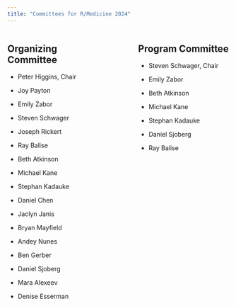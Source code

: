 ```yaml
---
title: "Committees for R/Medicine 2024"
---
```



:::: {.columns}

::: {.column width="45%"}


## Organizing Committee

-   Peter Higgins, Chair

-   Joy Payton

-   Emily Zabor

-   Steven Schwager

-   Joseph Rickert

-   Ray Balise

-   Beth Atkinson

-   Michael Kane

-   Stephan Kadauke

-   Daniel Chen

-   Jaclyn Janis

-   Bryan Mayfield

-   Andey Nunes

-   Ben Gerber

-   Daniel Sjoberg

-   Mara Alexeev

-   Denise Esserman

:::

       
::: {.column width="10%"}
<!-- empty column to create gap -->
:::


       
::: {.column width="45%"}
## Program Committee

- Steven Schwager, Chair

- Emily Zabor

- Beth Atkinson

- Michael Kane

- Stephan Kadauke

- Daniel Sjoberg

- Ray Balise

:::

::::

